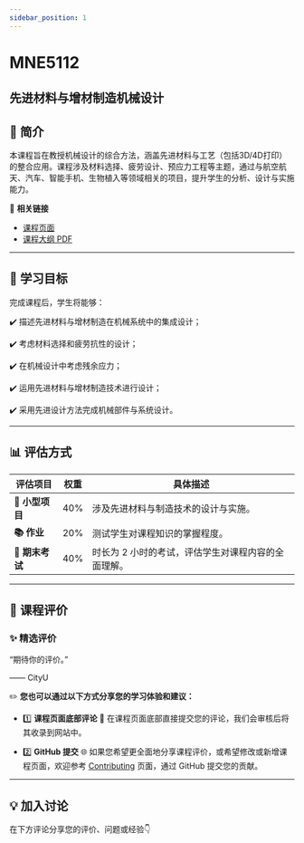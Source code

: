 ```yaml
---
sidebar_position: 1
---
```


# MNE5112
## 先进材料与增材制造机械设计

## **📘 简介**
本课程旨在教授机械设计的综合方法，涵盖先进材料与工艺（包括3D/4D打印）的整合应用。课程涉及材料选择、疲劳设计、预应力工程等主题，通过与航空航天、汽车、智能手机、生物植入等领域相关的项目，提升学生的分析、设计与实施能力。

🔗 **相关链接**
- [课程页面](https://www.cityu.edu.hk/catalogue/pg/202425/course/MNE5112.htm)
- [课程大纲 PDF](https://www.cityu.edu.hk/catalogue/pg/202425/course/MNE5112.pdf)

---

## **🎯 学习目标**

完成课程后，学生将能够：

✔️ 描述先进材料与增材制造在机械系统中的集成设计；

✔️ 考虑材料选择和疲劳抗性的设计；

✔️ 在机械设计中考虑残余应力；

✔️ 运用先进材料与增材制造技术进行设计；

✔️ 采用先进设计方法完成机械部件与系统设计。

---

## **📊 评估方式**

| **评估项目**         | **权重** | **具体描述**                                                                                     |
|---------------------|---------|-----------------------------------------------------------------------------------------------|
| **📝 小型项目**       | 40%     | 涉及先进材料与制造技术的设计与实施。                                                            |
| **📚 作业**          | 20%     | 测试学生对课程知识的掌握程度。                                                                  |
| **📖 期末考试**      | 40%     | 时长为 2 小时的考试，评估学生对课程内容的全面理解。                                             |

---

## **💬 课程评价**

### ✨ **精选评价**
<div className={commentStyles.commentBox}>
    <p className={commentStyles.commentText}>
        “期待你的评价。”
    </p>
    <p className={commentStyles.commentAuthor}>—— CityU</p>
</div>

✏️ **您也可以通过以下方式分享您的学习体验和建议：**

- 1️⃣ **课程页面底部评论**
💬 在课程页面底部直接提交您的评论，我们会审核后将其收录到网站中。

- 2️⃣ **GitHub 提交**
🌐 如果您希望更全面地分享课程评价，或希望修改或新增课程页面，欢迎参考 [Contributing](/contributing) 页面，通过 GitHub 提交您的贡献。

---

## **💡 加入讨论**

在下方评论分享您的评价、问题或经验👇
<Utterances />